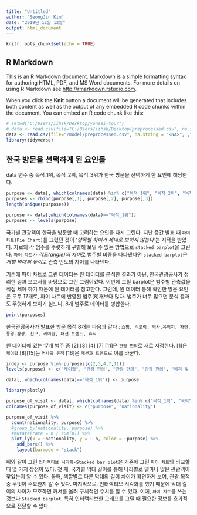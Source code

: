---
title: "Untitled"
author: "SeongJin Kim"
date: "2019년 12월 12일"
output: html_document
---

```{r setup, include=FALSE}
knitr::opts_chunk$set(echo = TRUE)
```

## R Markdown

This is an R Markdown document. Markdown is a simple formatting syntax for authoring HTML, PDF, and MS Word documents. For more details on using R Markdown see <http://rmarkdown.rstudio.com>.

When you click the **Knit** button a document will be generated that includes both content as well as the output of any embedded R code chunks within the document. You can embed an R code chunk like this:

```{r import data, echo = FALSE}
# setwd("C:/Users/iihsk/Desktop/yonsei-tour")
# data <- read.csv(file="C:/Users/iihsk/Desktop/preprocessed.csv", na.string = "<NA>", stringsAsFactors = TRUE , fileEncoding = "euc-kr")
data <- read.csv(file="/model/preprocessed.csv", na.string = "<NA>", ,fileEncoding = "euc-kr")
library(tidyverse)
```

## 한국 방문을 선택하게 된 요인들

data 변수 중 목적_1위, 목적_2위, 목적_3위가 한국 방문을 선택하게 한 요인에 해당한다. 

```{r count the number of purposes, echo = FALSE}
purpose <- data[, which(colnames(data) %in% c("목적_1위", "목적_2위", "목적_3위"))]
purposes <- rbind(purpose[,1], purpose[,2], purpose[,3])
length(unique(purposes))

purpose <- data[,which(colnames(data)=="목적_1위")]
purposes <- levels(purpose)
```

국가별 관광객이 한국을 방문할 때 고려하는 요인을 다시 그린다. 지난 중간 발표 때 `파이 차트(Pie Chart)`를 그렸던 것이 *'항목별 차이가 제대로 보이지 않는다'*는 지적을 받았다. 
자료의 각 범주를 뚜렷하게 구별해 보일 수 있는 방법으로 `stacked barplot`을 그린다. `파이 차트`가 *각도(angle)의 차이*로 범주별 비중을 나타낸다면 `stacked barplot`은 *개별 막대의 높이*로 관측 빈도의 차이를 나타낸다.

기존에 파이 차트로 그린 데이터는 원 데이터를 분석한 결과가 아닌, 한국관광공사가 정리한 결과 보고서를 바탕으로 그린 그림이었다. 이번에 그릴 barplot은 범주별 관측값을 직접 세야 하기 때문에 원 데이터를 참고한다. 그런데, 원 데이터 통해 확인한 방문 요인은 모두 17개로, 파이 차트에 반영된 범주(8)개보다 많다. 범주가 너무 많으면 분석 결과도 뚜렷하게 보이기 힘드니, 8개 범주로 데이터를 병합한다.  

```{r list of purposes, echo=FALSE}
print(purposes)
```

한국관광공사가 발표한 방문 목적 8개는 다음과 같다 : `쇼핑, 식도락, 역사.유적지, 자연.풍경.감상, 친구, 케이팝, 패션.트렌드, 휴식`

원 데이터에 있는 17개 범주 중 [2] [3] [4] [7] [11]은 `관광 편의`로 새로 지정한다. 
[1]은 `케이팝` [8][15]는 `역사와 유적` [16]은 `패션과 트렌드`로 이름 바꾼다.

```{r manipulate purpose}
index <- purpose %in% purposes[c(2,3,4,7,11)]
levels(purpose) <- c("케이팝", "관광 편의", "관광 편의", "관광 편의", "레저 및 스포츠", "쇼핑", "관광 편의", "역사와 유적", "휴식", "식도락", "관광 편의", "자연 및 풍경", "관광 편의", "지인 방문", "역사와 유적", "패션과 트렌드", "휴식")

data[, which(colnames(data)=="목적_1위")] <- purpose
```


```{r stacked bar plot}
library(plotly)

purpose_of_visit <- data[, which(colnames(data) %in% c("목적_1위", "국적"))]
colnames(purpose_of_visit) <- c("purpose", "nationality")

purpose_of_visit %>% 
  count(nationality, purpose) %>% 
  #group_by(nationality, purpose) %>% 
  #mutate(rate = n / sum(n)) %>% 
  plot_ly(x = ~nationality, y = ~ n, color = ~purpose) %>% 
    add_bars() %>% 
    layout(barmode = "stack")
```

위와 같이 그린 `인터랙티브 시각화-Stacked bar plot`은 기존에 그린 `파이 차트`와 비교할 때 몇 가지 장점이 있다. 첫 째, 국가별 막대 길이를 통해 나라별로 얼마나 많은 관광객이 찾았는지 알 수 있다. 둘째, 색깔별로 다른 막대의 길이 차이가 확연하게 보여, 관광 목적 중 무엇이 주요한지 알 수 있다. 마지막으로, 인터랙티브 시각화를 했기 때문에 막대 길이의 차이가 모호하면 커서를 올려 구체적인 수치를 알 수 있다. 이에, `파이 차트`를 쓰는 것보다 `Stacked barplot`, 특히 인터랙티브한 그래프를 그릴 때 필요한 정보를 효과적으로 전달할 수 있다. 